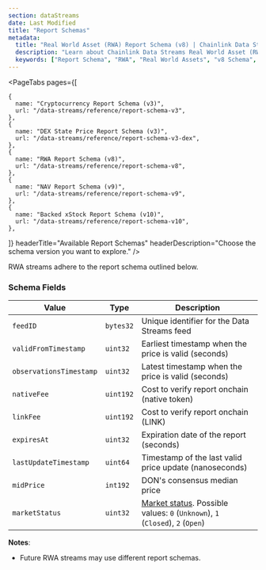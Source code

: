```yaml
---
section: dataStreams
date: Last Modified
title: "Report Schemas"
metadata:
  title: "Real World Asset (RWA) Report Schema (v8) | Chainlink Data Streams"
  description: "Learn about Chainlink Data Streams Real World Asset (RWA) report schema (v8), including fields, encoding, and examples for integrating RWA data in your applications."
  keywords: ["Report Schema", "RWA", "Real World Assets", "v8 Schema", "Data Format", "Report Structure"]
---
```



<DataStreams section="dsNotes" />

<PageTabs
  pages={[

    {
      name: "Cryptocurrency Report Schema (v3)",
      url: "/data-streams/reference/report-schema-v3",
    },
    {
      name: "DEX State Price Report Schema (v3)",
      url: "/data-streams/reference/report-schema-v3-dex",
    },
    {
      name: "RWA Report Schema (v8)",
      url: "/data-streams/reference/report-schema-v8",
    },
    {
      name: "NAV Report Schema (v9)",
      url: "/data-streams/reference/report-schema-v9",
    },
    {
      name: "Backed xStock Report Schema (v10)",
      url: "/data-streams/reference/report-schema-v10",
    },

]}
headerTitle="Available Report Schemas"
headerDescription="Choose the schema version you want to explore."
/>

RWA streams adhere to the report schema outlined below.

### Schema Fields

| Value                   | Type      | Description                                                                                                 |
| ----------------------- | --------- | ----------------------------------------------------------------------------------------------------------- |
| `feedID`                | `bytes32` | Unique identifier for the Data Streams feed                                                                 |
| `validFromTimestamp`    | `uint32`  | Earliest timestamp when the price is valid (seconds)                                                        |
| `observationsTimestamp` | `uint32`  | Latest timestamp when the price is valid (seconds)                                                          |
| `nativeFee`             | `uint192` | Cost to verify report onchain (native token)                                                                |
| `linkFee`               | `uint192` | Cost to verify report onchain (LINK)                                                                        |
| `expiresAt`             | `uint32`  | Expiration date of the report (seconds)                                                                     |
| `lastUpdateTimestamp`   | `uint64`  | Timestamp of the last valid price update (nanoseconds)                                                      |
| `midPrice`              | `int192`  | DON's consensus median price                                                                                |
| `marketStatus`          | `uint32`  | [Market status](/data-streams/market-hours). Possible values: `0` (`Unknown`), `1` (`Closed`), `2` (`Open`) |

**Notes**:

- Future RWA streams may use different report schemas.
